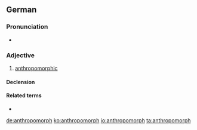 ==German==

===Pronunciation===
* {{IPA|/antʀopoˈmɔʁf/|lang=de}}

===Adjective===
{{de-adj|-}}

# [[anthropomorphic]]

====Declension====
{{de-decl-adj-notcomp|anthropomorph}}

====Related terms====
* {{l/de|Anthropomorphismus}}



[[de:anthropomorph]]
[[ko:anthropomorph]]
[[io:anthropomorph]]
[[ta:anthropomorph]]